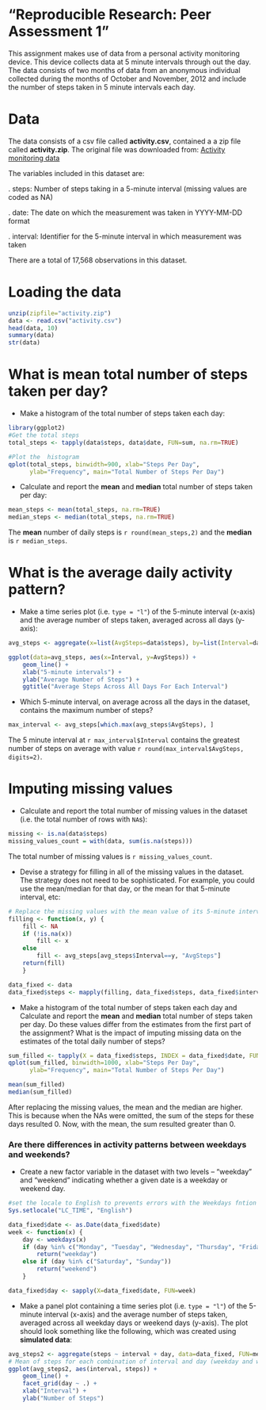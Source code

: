 "Reproducible Research: Peer Assessment 1"
===========================================================================================

This assignment makes use of data from a personal activity monitoring device. This device collects data at
5 minute intervals through out the day. The data consists of two months of data from an anonymous
individual collected during the months of October and November, 2012 and include the number of steps
taken in 5 minute intervals each day.


# Data
The data consists of a csv file called **activity.csv**, contained a a zip file called **activity.zip**. 
The original file was downloaded from:  [Activity monitoring data](https://d396qusza40orc.cloudfront.net/repdata%2Fdata%2Factivity.zip)

The variables included in this dataset are:

. steps: Number of steps taking in a 5-minute interval (missing values are coded as NA)

. date: The date on which the measurement was taken in YYYY-MM-DD format

. interval: Identifier for the 5-minute interval in which measurement was taken

There are a total of 17,568 observations in this dataset.



# Loading the data
```r
unzip(zipfile="activity.zip")
data <- read.csv("activity.csv")
head(data, 10)
summary(data)
str(data)
```
  
  
# What is mean total number of steps taken per day?
- Make a histogram of the total number of steps taken each day:
```r
library(ggplot2)
#Get the total steps
total_steps <- tapply(data$steps, data$date, FUN=sum, na.rm=TRUE) 

#Plot the  histogram
qplot(total_steps, binwidth=900, xlab="Steps Per Day", 
      ylab="Frequency", main="Total Number of Steps Per Day")
```
  
- Calculate and report the **mean** and **median** total number of steps taken per day:
```r
mean_steps <- mean(total_steps, na.rm=TRUE)
median_steps <- median(total_steps, na.rm=TRUE)
```
  
The **mean** number of daily steps is `r round(mean_steps,2)` and the **median** is `r median_steps`.  
  
  
# What is the average daily activity pattern?
- Make a time series plot (i.e. `type = "l"`) of the 5-minute interval (x-axis) and the average number of steps taken, averaged across all days (y-axis):
```r
avg_steps <- aggregate(x=list(AvgSteps=data$steps), by=list(Interval=data$interval),FUN=mean, na.rm=TRUE)
```
```r
ggplot(data=avg_steps, aes(x=Interval, y=AvgSteps)) +
    geom_line() +
    xlab("5-minute intervals") +
    ylab("Average Number of Steps") +
    ggtitle("Average Steps Across All Days For Each Interval")
```
  
- Which 5-minute interval, on average across all the days in the dataset, contains the maximum number of steps?
```r
max_interval <- avg_steps[which.max(avg_steps$AvgSteps), ]
```
  
The 5 minute interval at `r max_interval$Interval` contains the greatest number of steps on average with value `r round(max_interval$AvgSteps, digits=2)`.


# Imputing missing values

- Calculate and report the total number of missing values in the dataset (i.e. the total number of rows with `NA`s):
```r
missing <- is.na(data$steps)
missing_values_count = with(data, sum(is.na(steps)))
```
The total number of missing values is `r missing_values_count`.
  
  
- Devise a strategy for filling in all of the missing values in the dataset. The strategy does not need to be sophisticated. For example, you could use the mean/median for that day, or the mean for that 5-minute interval, etc:
```r
# Replace the missing values with the mean value of its 5-minute interval
filling <- function(x, y) {
    fill <- NA
    if (!is.na(x))
        fill <- x
    else
        fill <- avg_steps[avg_steps$Interval==y, "AvgSteps"]
    return(fill)
    }

data_fixed <- data
data_fixed$steps <- mapply(filling, data_fixed$steps, data_fixed$interval)
```
  
- Make a histogram of the total number of steps taken each day and Calculate and report the **mean** and **median** total number of steps taken per day. Do these values differ from the estimates from the first part of the assignment? What is the impact of imputing missing data on the estimates of the total daily number of steps?

```r
sum_filled <- tapply(X = data_fixed$steps, INDEX = data_fixed$date, FUN=sum)
qplot(sum_filled, binwidth=1000, xlab="Steps Per Day", 
      ylab="Frequency", main="Total Number of Steps Per Day")
```
```r
mean(sum_filled)
median(sum_filled)
```
  
After replacing the missing values, the mean and the median are higher. This is because when the NAs were omitted, the sum of the steps for these days resulted 0. Now, with the mean, the sum resulted greater than 0.


### Are there differences in activity patterns between weekdays and weekends?

- Create a new factor variable in the dataset with two levels -- "weekday" and "weekend" indicating whether a given date is a weekday or weekend day.

```r
#set the locale to English to prevents errors with the Weekdays fntion on other languages
Sys.setlocale("LC_TIME", "English")

data_fixed$date <- as.Date(data_fixed$date)
week <- function(x) {
    day <- weekdays(x)
    if (day %in% c("Monday", "Tuesday", "Wednesday", "Thursday", "Friday"))
        return("weekday")
    else if (day %in% c("Saturday", "Sunday"))
        return("weekend")
    }

data_fixed$day <- sapply(X=data_fixed$date, FUN=week)
```
  
- Make a panel plot containing a time series plot (i.e. `type = "l"`) of the 5-minute interval (x-axis) and the average number of steps taken, averaged across all weekday days or weekend days (y-axis). The plot should look something like the following, which was created using **simulated data**:

```r
avg_steps2 <- aggregate(steps ~ interval + day, data=data_fixed, FUN=mean)
# Mean of steps for each combination of interval and day (weekday and weekend)
ggplot(avg_steps2, aes(interval, steps)) + 
    geom_line() + 
    facet_grid(day ~ .) +
    xlab("Interval") + 
    ylab("Number of Steps")
```